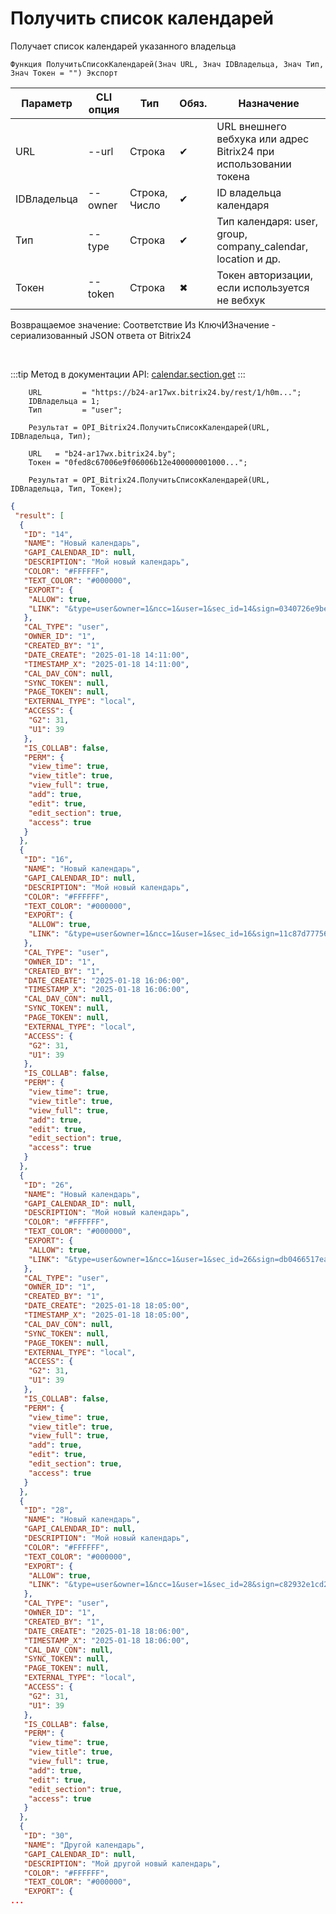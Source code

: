 ﻿---
sidebar_position: 1
---


# Получить список календарей
 Получает список календарей указанного владельца



`Функция ПолучитьСписокКалендарей(Знач URL, Знач IDВладельца, Знач Тип, Знач Токен = "") Экспорт`

  | Параметр | CLI опция | Тип | Обяз. | Назначение |
  |-|-|-|-|-|
  | URL | --url | Строка | &#x2714; | URL внешнего вебхука или адрес Bitrix24 при использовании токена |
  | IDВладельца | --owner | Строка, Число | &#x2714; | ID владельца календаря |
  | Тип | --type | Строка | &#x2714; | Тип календаря: user, group, company_calendar, location и др. |
  | Токен | --token | Строка | &#x2716; | Токен авторизации, если используется не вебхук |

  
  Возвращаемое значение:   Соответствие Из КлючИЗначение - сериализованный JSON ответа от Bitrix24

<br/>

:::tip
Метод в документации API: [calendar.section.get](https://apidocs.bitrix24.ru/api-reference/calendar/calendar-section-get.html)
:::
<br/>



```bsl title="Пример использования для 1С:Предприятие/OneScript"
    URL         = "https://b24-ar17wx.bitrix24.by/rest/1/h0m...";
    IDВладельца = 1;
    Тип         = "user";

    Результат = OPI_Bitrix24.ПолучитьСписокКалендарей(URL, IDВладельца, Тип);

    URL   = "b24-ar17wx.bitrix24.by";
    Токен = "0fed8c67006e9f06006b12e400000001000...";

    Результат = OPI_Bitrix24.ПолучитьСписокКалендарей(URL, IDВладельца, Тип, Токен);
```
    



```json title="Результат"
{
 "result": [
  {
   "ID": "14",
   "NAME": "Новый календарь",
   "GAPI_CALENDAR_ID": null,
   "DESCRIPTION": "Мой новый календарь",
   "COLOR": "#FFFFFF",
   "TEXT_COLOR": "#000000",
   "EXPORT": {
    "ALLOW": true,
    "LINK": "&type=user&owner=1&ncc=1&user=1&sec_id=14&sign=0340726e9becd635c244fe6b70681010&bx_hit_hash=2WWi7bjQ9bin1IgiayYGE09H5tOGUsvK"
   },
   "CAL_TYPE": "user",
   "OWNER_ID": "1",
   "CREATED_BY": "1",
   "DATE_CREATE": "2025-01-18 14:11:00",
   "TIMESTAMP_X": "2025-01-18 14:11:00",
   "CAL_DAV_CON": null,
   "SYNC_TOKEN": null,
   "PAGE_TOKEN": null,
   "EXTERNAL_TYPE": "local",
   "ACCESS": {
    "G2": 31,
    "U1": 39
   },
   "IS_COLLAB": false,
   "PERM": {
    "view_time": true,
    "view_title": true,
    "view_full": true,
    "add": true,
    "edit": true,
    "edit_section": true,
    "access": true
   }
  },
  {
   "ID": "16",
   "NAME": "Новый календарь",
   "GAPI_CALENDAR_ID": null,
   "DESCRIPTION": "Мой новый календарь",
   "COLOR": "#FFFFFF",
   "TEXT_COLOR": "#000000",
   "EXPORT": {
    "ALLOW": true,
    "LINK": "&type=user&owner=1&ncc=1&user=1&sec_id=16&sign=11c87d77756ee426d52a887c1f0e9451&bx_hit_hash=2WWi7bjQ9bin1IgiayYGE09H5tOGUsvK"
   },
   "CAL_TYPE": "user",
   "OWNER_ID": "1",
   "CREATED_BY": "1",
   "DATE_CREATE": "2025-01-18 16:06:00",
   "TIMESTAMP_X": "2025-01-18 16:06:00",
   "CAL_DAV_CON": null,
   "SYNC_TOKEN": null,
   "PAGE_TOKEN": null,
   "EXTERNAL_TYPE": "local",
   "ACCESS": {
    "G2": 31,
    "U1": 39
   },
   "IS_COLLAB": false,
   "PERM": {
    "view_time": true,
    "view_title": true,
    "view_full": true,
    "add": true,
    "edit": true,
    "edit_section": true,
    "access": true
   }
  },
  {
   "ID": "26",
   "NAME": "Новый календарь",
   "GAPI_CALENDAR_ID": null,
   "DESCRIPTION": "Мой новый календарь",
   "COLOR": "#FFFFFF",
   "TEXT_COLOR": "#000000",
   "EXPORT": {
    "ALLOW": true,
    "LINK": "&type=user&owner=1&ncc=1&user=1&sec_id=26&sign=db0466517eac35c3a5834f513aea8336&bx_hit_hash=2WWi7bjQ9bin1IgiayYGE09H5tOGUsvK"
   },
   "CAL_TYPE": "user",
   "OWNER_ID": "1",
   "CREATED_BY": "1",
   "DATE_CREATE": "2025-01-18 18:05:00",
   "TIMESTAMP_X": "2025-01-18 18:05:00",
   "CAL_DAV_CON": null,
   "SYNC_TOKEN": null,
   "PAGE_TOKEN": null,
   "EXTERNAL_TYPE": "local",
   "ACCESS": {
    "G2": 31,
    "U1": 39
   },
   "IS_COLLAB": false,
   "PERM": {
    "view_time": true,
    "view_title": true,
    "view_full": true,
    "add": true,
    "edit": true,
    "edit_section": true,
    "access": true
   }
  },
  {
   "ID": "28",
   "NAME": "Новый календарь",
   "GAPI_CALENDAR_ID": null,
   "DESCRIPTION": "Мой новый календарь",
   "COLOR": "#FFFFFF",
   "TEXT_COLOR": "#000000",
   "EXPORT": {
    "ALLOW": true,
    "LINK": "&type=user&owner=1&ncc=1&user=1&sec_id=28&sign=c82932e1cd2ef5da6c427850617091f9&bx_hit_hash=2WWi7bjQ9bin1IgiayYGE09H5tOGUsvK"
   },
   "CAL_TYPE": "user",
   "OWNER_ID": "1",
   "CREATED_BY": "1",
   "DATE_CREATE": "2025-01-18 18:06:00",
   "TIMESTAMP_X": "2025-01-18 18:06:00",
   "CAL_DAV_CON": null,
   "SYNC_TOKEN": null,
   "PAGE_TOKEN": null,
   "EXTERNAL_TYPE": "local",
   "ACCESS": {
    "G2": 31,
    "U1": 39
   },
   "IS_COLLAB": false,
   "PERM": {
    "view_time": true,
    "view_title": true,
    "view_full": true,
    "add": true,
    "edit": true,
    "edit_section": true,
    "access": true
   }
  },
  {
   "ID": "30",
   "NAME": "Другой календарь",
   "GAPI_CALENDAR_ID": null,
   "DESCRIPTION": "Мой другой новый календарь",
   "COLOR": "#FFFFFF",
   "TEXT_COLOR": "#000000",
   "EXPORT": {
...
```
